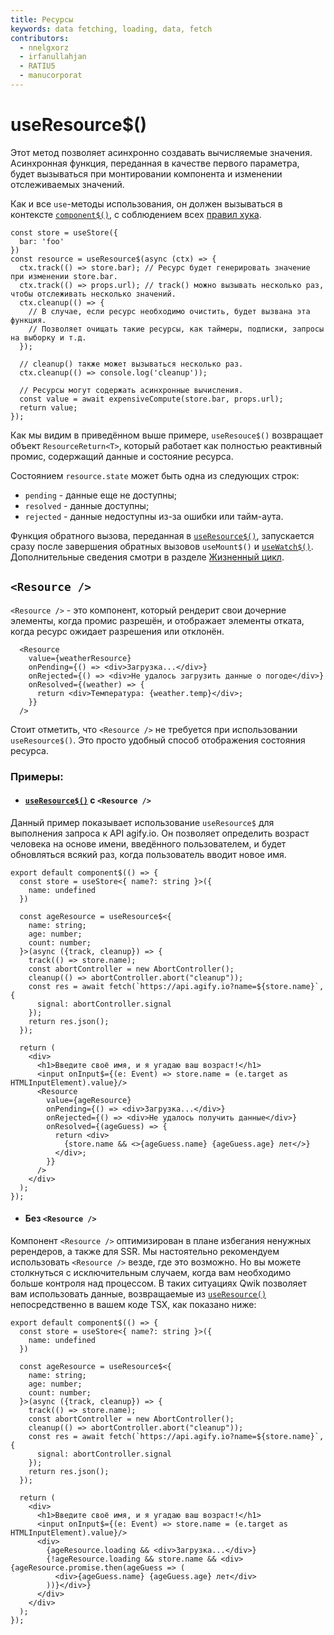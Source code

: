```yaml
---
title: Ресурсы
keywords: data fetching, loading, data, fetch
contributors:
  - nnelgxorz
  - irfanullahjan
  - RATIU5
  - manucorporat
---
```


# useResource$()

Этот метод позволяет асинхронно создавать вычисляемые значения. Асинхронная функция, переданная в качестве первого параметра, будет вызываться при монтировании компонента и изменении отслеживаемых значений.

Как и все `use`-методы использования, он должен вызываться в контексте [`component$()`](./../overview/index.mdx#component), с соблюдением всех [правил хука](./../lifecycle/index.mdx#правила-использования-метода-use).

```tsx
const store = useStore({
  bar: 'foo'
})
const resource = useResource$(async (ctx) => {
  ctx.track(() => store.bar); // Ресурс будет генерировать значение при изменении store.bar.
  ctx.track(() => props.url); // track() можно вызывать несколько раз, чтобы отслеживать несколько значений.
  ctx.cleanup(() => {
    // В случае, если ресурс необходимо очистить, будет вызвана эта функция.
    // Позволяет очищать такие ресурсы, как таймеры, подписки, запросы на выборку и т.д.
  });

  // cleanup() также может вызываться несколько раз.
  ctx.cleanup(() => console.log('cleanup'));

  // Ресурсы могут содержать асинхронные вычисления.
  const value = await expensiveCompute(store.bar, props.url);
  return value;
});
```

Как мы видим в приведённом выше примере, `useResouce$()` возвращает объект `ResourceReturn<T>`, который работает как полностью реактивный промис, содержащий данные и состояние ресурса.

Состоянием `resource.state` может быть одна из следующих строк:

- `pending` - данные еще не доступны;
- `resolved` - данные доступны;
- `rejected` - данные недоступны из-за ошибки или тайм-аута.

Функция обратного вызова, переданная в [`useResource$()`](./index.mdx), запускается сразу после завершения обратных вызовов `useMount$()` и [`useWatch$()`](./../lifecycle/index.mdx#usewatch). Дополнительные сведения смотри в разделе [Жизненный цикл](./../lifecycle/index.mdx).

## `<Resource />`

`<Resource />` - это компонент, который рендерит свои дочерние элементы, когда промис разрешён, и отображает элементы отката, когда ресурс ожидает разрешения или отклонён.

```tsx
  <Resource
    value={weatherResource}
    onPending={() => <div>Загрузка...</div>}
    onRejected={() => <div>Не удалось загрузить данные о погоде</div>}
    onResolved={(weather) => {
      return <div>Температура: {weather.temp}</div>;
    }}
  />
```

Стоит отметить, что `<Resource />` не требуется при использовании `useResource$()`. Это просто удобный способ отображения состояния ресурса.

### Примеры:

- #### [`useResource$()`](./index.mdx) с `<Resource />`

Данный пример показывает использование `useResource$` для выполнения запроса к API agify.io. Он позволяет определить возраст человека на основе имени, введённого пользователем, и будет обновляться всякий раз, когда пользователь вводит новое имя.

```tsx
export default component$(() => {
  const store = useStore<{ name?: string }>({
    name: undefined
  })

  const ageResource = useResource$<{
    name: string;
    age: number;
    count: number;
  }>(async ({track, cleanup}) => {
    track(() => store.name);
    const abortController = new AbortController();
    cleanup(() => abortController.abort("cleanup"));
    const res = await fetch(`https://api.agify.io?name=${store.name}`, {
      signal: abortController.signal
    });
    return res.json();
  });

  return (
    <div>
      <h1>Введите своё имя, и я угадаю ваш возраст!</h1>
      <input onInput$={(e: Event) => store.name = (e.target as HTMLInputElement).value}/>
      <Resource
        value={ageResource}
        onPending={() => <div>Загрузка...</div>}
        onRejected={() => <div>Не удалось получить данные</div>}
        onResolved={(ageGuess) => {
          return <div>
            {store.name && <>{ageGuess.name} {ageGuess.age} лет</>}
          </div>;
        }}
      />
    </div>
  );
});
```

- #### Без `<Resource />`

Компонент `<Resource />` оптимизирован в плане избегания ненужных ререндеров, а также для SSR. Мы настоятельно рекомендуем использовать `<Resource />` везде, где это возможно. Но вы можете столкнуться с исключительным случаем, когда вам необходимо больше контроля над процессом. В таких ситуациях Qwik позволяет вам использовать данные, возвращаемые из [`useResource()`](./index.mdx) непосредственно в вашем коде TSX, как показано ниже:

```tsx
export default component$(() => {
  const store = useStore<{ name?: string }>({
    name: undefined
  })

  const ageResource = useResource$<{
    name: string;
    age: number;
    count: number;
  }>(async ({track, cleanup}) => {
    track(() => store.name);
    const abortController = new AbortController();
    cleanup(() => abortController.abort("cleanup"));
    const res = await fetch(`https://api.agify.io?name=${store.name}`, {
      signal: abortController.signal
    });
    return res.json();
  });

  return (
    <div>
      <h1>Введите своё имя, и я угадаю ваш возраст!</h1>
      <input onInput$={(e: Event) => store.name = (e.target as HTMLInputElement).value}/>
      <div>
        {ageResource.loading && <div>Загрузка...</div>}
        {!ageResource.loading && store.name && <div>{ageResource.promise.then(ageGuess => (
          <div>{ageGuess.name} {ageGuess.age} лет</div>
        ))}</div>}
      </div>
    </div>
  );
});
```
